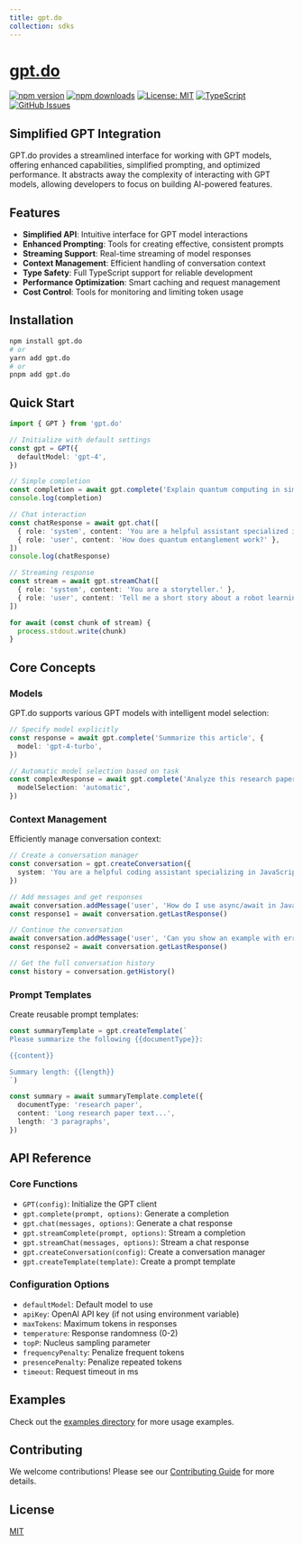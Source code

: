 ```yaml
---
title: gpt.do
collection: sdks
---
```


# [gpt.do](https://gpt.do)

[![npm version](https://img.shields.io/npm/v/gpt.do.svg)](https://www.npmjs.com/package/gpt.do)
[![npm downloads](https://img.shields.io/npm/dm/gpt.do.svg)](https://www.npmjs.com/package/gpt.do)
[![License: MIT](https://img.shields.io/badge/License-MIT-blue.svg)](https://opensource.org/licenses/MIT)
[![TypeScript](https://img.shields.io/badge/TypeScript-4.9.5-blue.svg)](https://www.typescriptlang.org/)
[![GitHub Issues](https://img.shields.io/github/issues/drivly/ai.svg)](https://github.com/drivly/ai/issues)

## Simplified GPT Integration

GPT.do provides a streamlined interface for working with GPT models, offering enhanced capabilities, simplified prompting, and optimized performance. It abstracts away the complexity of interacting with GPT models, allowing developers to focus on building AI-powered features.

## Features

- **Simplified API**: Intuitive interface for GPT model interactions
- **Enhanced Prompting**: Tools for creating effective, consistent prompts
- **Streaming Support**: Real-time streaming of model responses
- **Context Management**: Efficient handling of conversation context
- **Type Safety**: Full TypeScript support for reliable development
- **Performance Optimization**: Smart caching and request management
- **Cost Control**: Tools for monitoring and limiting token usage

## Installation

```bash
npm install gpt.do
# or
yarn add gpt.do
# or
pnpm add gpt.do
```

## Quick Start

```typescript
import { GPT } from 'gpt.do'

// Initialize with default settings
const gpt = GPT({
  defaultModel: 'gpt-4',
})

// Simple completion
const completion = await gpt.complete('Explain quantum computing in simple terms')
console.log(completion)

// Chat interaction
const chatResponse = await gpt.chat([
  { role: 'system', content: 'You are a helpful assistant specialized in physics.' },
  { role: 'user', content: 'How does quantum entanglement work?' },
])
console.log(chatResponse)

// Streaming response
const stream = await gpt.streamChat([
  { role: 'system', content: 'You are a storyteller.' },
  { role: 'user', content: 'Tell me a short story about a robot learning to paint.' },
])

for await (const chunk of stream) {
  process.stdout.write(chunk)
}
```

## Core Concepts

### Models

GPT.do supports various GPT models with intelligent model selection:

```typescript
// Specify model explicitly
const response = await gpt.complete('Summarize this article', {
  model: 'gpt-4-turbo',
})

// Automatic model selection based on task
const complexResponse = await gpt.complete('Analyze this research paper in detail', {
  modelSelection: 'automatic',
})
```

### Context Management

Efficiently manage conversation context:

```typescript
// Create a conversation manager
const conversation = gpt.createConversation({
  system: 'You are a helpful coding assistant specializing in JavaScript.',
})

// Add messages and get responses
await conversation.addMessage('user', 'How do I use async/await in JavaScript?')
const response1 = await conversation.getLastResponse()

// Continue the conversation
await conversation.addMessage('user', 'Can you show an example with error handling?')
const response2 = await conversation.getLastResponse()

// Get the full conversation history
const history = conversation.getHistory()
```

### Prompt Templates

Create reusable prompt templates:

```typescript
const summaryTemplate = gpt.createTemplate(`
Please summarize the following {{documentType}}:

{{content}}

Summary length: {{length}}
`)

const summary = await summaryTemplate.complete({
  documentType: 'research paper',
  content: 'Long research paper text...',
  length: '3 paragraphs',
})
```

## API Reference

### Core Functions

- `GPT(config)`: Initialize the GPT client
- `gpt.complete(prompt, options)`: Generate a completion
- `gpt.chat(messages, options)`: Generate a chat response
- `gpt.streamComplete(prompt, options)`: Stream a completion
- `gpt.streamChat(messages, options)`: Stream a chat response
- `gpt.createConversation(config)`: Create a conversation manager
- `gpt.createTemplate(template)`: Create a prompt template

### Configuration Options

- `defaultModel`: Default model to use
- `apiKey`: OpenAI API key (if not using environment variable)
- `maxTokens`: Maximum tokens in responses
- `temperature`: Response randomness (0-2)
- `topP`: Nucleus sampling parameter
- `frequencyPenalty`: Penalize frequent tokens
- `presencePenalty`: Penalize repeated tokens
- `timeout`: Request timeout in ms

## Examples

Check out the [examples directory](https://github.com/drivly/ai/tree/main/examples) for more usage examples.

## Contributing

We welcome contributions! Please see our [Contributing Guide](https://github.com/drivly/ai/blob/main/CONTRIBUTING.md) for more details.

## License

[MIT](https://opensource.org/licenses/MIT)
